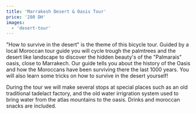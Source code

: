 ```yaml
---
title: 'Marrakesh Desert & Oasis Tour'
price: '280 DH'
images:
  - 'desert-tour'
---
```


"How to survive in the desert" is the theme of this bicycle tour. Guided by a local Moroccan tour guide you will cycle trough the palmtrees and the desert like landscape to discover the hidden beauty's of the "Palmarais" oasis, close to Marrakech. Our guide tells you about the history of the Oasis and how the Moroccans have been surviving there the last 1000 years. You will also learn some tricks on how to survive in the desert yourself!

During the tour we will make several stops at special places such as an old traditional tadelact factory, and the old water irrigration system used to bring water from the atlas mountains to the oasis. Drinks and moroccan snacks are included.
